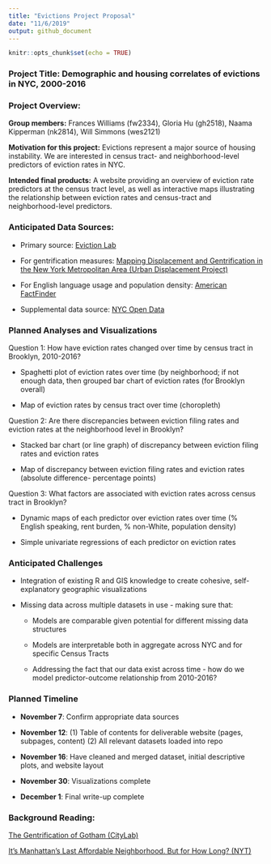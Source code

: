 ```yaml
---
title: "Evictions Project Proposal"
date: "11/6/2019"
output: github_document
---
```


```r
knitr::opts_chunk$set(echo = TRUE)
```

### **Project Title:** Demographic and housing correlates of evictions in NYC, 2000-2016

### **Project Overview:**

**Group members:** Frances Williams (fw2334), Gloria Hu (gh2518), Naama Kipperman (nk2814), Will Simmons (wes2121)

**Motivation for this project:** Evictions represent a major source of housing instability. We are interested in census tract- and neighborhood-level predictors of eviction rates in NYC. 

**Intended final products:** A website providing an overview of eviction rate predictors at the census tract level, as well as interactive maps illustrating the relationship between eviction rates and census-tract and neighborhood-level predictors. 


### **Anticipated Data Sources:**

* Primary source: [Eviction Lab](https://evictionlab.org/) 

* For gentrification measures: [Mapping Displacement and Gentrification in the New York Metropolitan Area (Urban Displacement Project)](https://www.urbandisplacement.org/maps/ny)

* For English language usage and population density: [American FactFinder](https://factfinder.census.gov/faces/nav/jsf/pages/guided_search.xhtml)

* Supplemental data source: [NYC Open Data](https://www1.nyc.gov/site/planning/data-maps/open-data/dwn-nynta.page)

### Planned Analyses and Visualizations

Question 1: How have eviction rates changed over time by census tract in Brooklyn, 2010-2016?

  * Spaghetti plot of eviction rates over time (by neighborhood; if not enough data, then grouped bar chart of eviction rates (for Brooklyn overall)

  * Map of eviction rates by census tract over time (choropleth)

Question 2: Are there discrepancies between eviction filing rates and eviction rates at the neighborhood level in Brooklyn?

  * Stacked bar chart (or line graph) of discrepancy between eviction filing rates and eviction rates

  * Map of discrepancy between eviction filing rates and eviction rates (absolute difference- percentage points)

Question 3: What factors are associated with eviction rates across census tract in Brooklyn?

  * Dynamic maps of each predictor over eviction rates over time (% English speaking, rent burden, % non-White, population density)

  * Simple univariate regressions of each predictor on eviction rates

### Anticipated Challenges

  * Integration of existing R and GIS knowledge to create cohesive, self-explanatory geographic visualizations
  
  * Missing data across multiple datasets in use - making sure that:
    
      + Models are comparable given potential for different missing data structures
      
      + Models are interpretable both in aggregate across NYC and for specific Census Tracts
      
      + Addressing the fact that our data exist across time - how do we model predictor-outcome relationship from 2010-2016?

### Planned Timeline

  * **November 7**: Confirm appropriate data sources 

  * **November 12**: (1) Table of contents for deliverable website (pages, subpages, content) (2) All relevant datasets loaded into repo

  * **November 16**: Have cleaned and merged dataset, initial descriptive plots, and website layout 

  * **November 30**: Visualizations complete  

  * **December 1**: Final write-up complete 

### Background Reading: 

[The Gentrification of Gotham (CityLab)](https://www.citylab.com/life/2017/04/the-gentrification-of-gotham/524694/)

[It’s Manhattan’s Last Affordable Neighborhood. But for How Long? (NYT)](https://www.nytimes.com/2019/09/27/nyregion/inwood-manhattan-affordable-housing.html)
